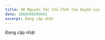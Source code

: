 ```yaml
---
title: 48 Nguyên Tắc Chủ Chốt Của Quyền Lực
date: 1666569285692
excerpt: Đang cập nhật
---
```


Đang cập nhật

<!-- “Một nửa thành công đến từ những gì ta không làm”

# 1. Đừng bao giờ chơi trội quan thầy

Hãy khéo léo làm bề trên cảm thấy họ hơn bạn.

## Vi phạm nguyên tắc

Phô trương thanh thế và uy quyền khiến quan thầy e sợ vị trí tối thượng của mình

## Tuân thủ nguyên tắc

## Cốt tuỷ của nguyên tắc

## Nghịch đảo -->
